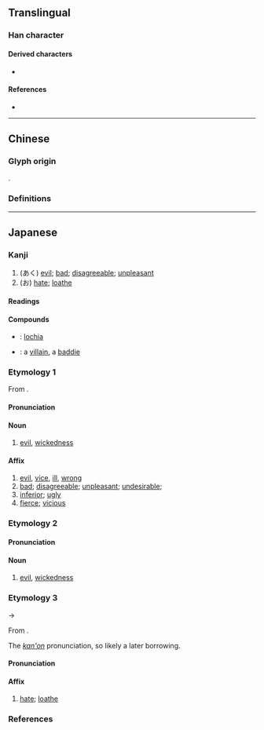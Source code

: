 {{also|惡|恶}}
{{character info}}
==Translingual==
{{Han simplified forms|惡|悪|恶}}

===Han character===
{{Han char|rn=61|rad=心|as=07|sn=11|four=10331|canj=MMP,XMMP|ids=⿱亜心}}

====Derived characters====
* {{l|mul|[[𫫖]], [[𨉼]], [[𬹓]]}}

====References====
* {{Han ref|kx=0388.341|dkj=10717|dj=0721.260|hdz=42300.020|uh=60AA|ud=24746}}

----

==Chinese==

===Glyph origin===
{{Han simp|惡|f=亞|t=亜}}.

===Definitions===
{{zh-see|惡|rocsgsv}}

----

==Japanese==
{{ja-kanji forms|悪|惡}}

===Kanji===
{{ja-kanji|grade=3|rs=心07|kyu=惡}}

# (あく) [[evil]]; [[bad]]; [[disagreeable]]; [[unpleasant]]
# (お) [[hate]]; [[loathe]]

====Readings====
{{ja-readings
|goon=あく, う
|kanon=あく, お<を
|kun=わる-い, にく-む, いずく-んぞ
}}

====Compounds====
* {{ja-r|悪%露|お%ろ}}: [[lochia]]
* {{ja-r|悪%役|あく%やく}}: a [[villain]], a [[baddie]]

===Etymology 1===
{{ja-kanjitab|あく|yomi=o}}
From {{bor|ja|ltc|-|sort=あく}} {{m|zh|惡|tr=ʔak||bad}}.

====Pronunciation====
{{ja-pron|yomi=o|あく|acc=1|acc_ref=DJR,NHK}}

====Noun====
{{ja-noun|kyu=惡|あく}}

# [[evil]], [[wickedness]]

====Affix====
{{ja-pos|affix|kyu=惡|あく}}

# [[evil]], [[vice]], [[ill]], [[wrong]]
# [[bad]]; [[disagreeable]]; [[unpleasant]]; [[undesirable]];
# [[inferior]]; [[ugly]]
# [[fierce]]; [[vicious]]

===Etymology 2===
{{ja-kanjitab|わる|yomi=k}}

====Pronunciation====
{{ja-pron|yomi=k|わる|acc=1|acc_ref=DJR,NHK}}

====Noun====
{{ja-noun|kyu=惡|わる}}

# [[evil]], [[wickedness]]

===Etymology 3===
{{ja-kanjitab|お|yomi=kanon}}
{{IPAchar|/wo/}} → {{IPAchar|/o/}}

From {{der|ja|ltc|sort=お|-}} {{ltc-l|惡|id=2}}.

The ''[[漢音#Japanese|kan'on]]'' pronunciation, so likely a later borrowing.

====Pronunciation====
{{ja-pron|お|y=kanon}}

====Affix====
{{ja-pos|affix|お|hhira=を}}

# [[hate]]; [[loathe]]

===References===
<references/>